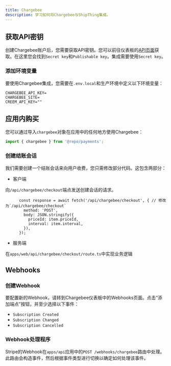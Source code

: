 ```yaml
---
title: Chargebee
description: 学习如何将Chargebee与ShipThing集成。
---
```


## 获取API密钥

创建Chargebee账户后，您需要获取API密钥。您可以前往仪表板的[API页面](https://www.chargebee.com/docs/2.0/api_keys.html)获取。在这里您会找到`Secret key`和`Publishable key`。集成需要使用`Secret key`。

### 添加环境变量

要使用Chargebee集成，您需要在`.env.local`和生产环境中定义以下环境变量：

```env .env.local
CHARGEBEE_API_KEY=
CHARGEBEE_SITE=
CREEM_API_KEY=""
```

## 应用内购买

您可以通过导入`chargebee`对象在应用中的任何地方使用Chargebee：
```ts page.tsx
import { chargebee } from '@repo/payments';
```

### 创建结账会话

我们需要创建一个结账会话来向用户收费，您只需修改部分代码。这包含两部分：

- 客户端

向`/api/chargebee/checkout`端点发送创建会话的请求。

```tsx zh/apps/web/[locale]/components/payment/price-form.tsx
      const response = await fetch('/api/chargebee/checkout', { // 修改为`/api/chargebee/checkout`
        method: 'POST',
        body: JSON.stringify({
          priceId: item.priceId,
          interval: item.interval,
        }),
      });
```

- 服务端

在`apps/web/api/chargebee/checkout/route.ts`中实现业务逻辑

## Webhooks

### 创建Webhook

要配置新的Webhook，请转到Chargebee仪表板中的Webhooks页面。点击“添加端点”按钮，并至少选择以下事件：

- `Subscription Created`
- `Subscription Changed`
- `Subscription Cancelled`

### Webhook处理程序

Stripe的Webhook在`apps/api`应用中的`POST /webhooks/chargebee`路由中处理。此路由会构造事件，然后根据事件类型进行切换以确定如何处理该事件。
